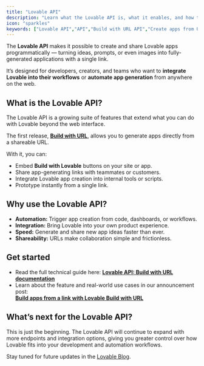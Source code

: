 ```yaml
---
title: "Lovable API"
description: "Learn what the Lovable API is, what it enables, and how to get started building apps programmatically with Lovable."
icon: "sparkles"
keywords: ["Lovable API","API","Build with URL API","Create apps from URL","build with lovable"]
---
```


The **Lovable API** makes it possible to create and share Lovable apps programmatically — turning ideas, prompts, or even images into fully-generated applications with a single link.

It’s designed for developers, creators, and teams who want to **integrate Lovable into their workflows** or **automate app generation** from anywhere on the web.

## What is the Lovable API?

The Lovable API is a growing suite of features that extend what you can do with Lovable beyond the web interface.

The first release, [**Build with URL**](https://docs.lovable.dev/integrations/build-with-url), allows you to generate apps directly from a shareable URL.

With it, you can:

- Embed **Build with Lovable** buttons on your site or app.
- Share app-generating links with teammates or customers.
- Integrate Lovable app creation into internal tools or scripts.
- Prototype instantly from a single link.

## Why use the Lovable API?

- **Automation:** Trigger app creation from code, dashboards, or workflows.
- **Integration:** Bring Lovable into your own product experience.
- **Speed:** Generate and share new app ideas faster than ever.
- **Shareability:** URLs make collaboration simple and frictionless.

## Get started

- Read the full technical guide here: [**Lovable API: Build with URL documentation**](https://docs.lovable.dev/integrations/build-with-url)
- Learn about the feature and real-world use cases in our announcement post:\
  [**Build apps from a link with Lovable Build with URL**](https://lovable.dev/blog/introducing-lovable-api-build-with-url)

## What’s next for the Lovable API?

This is just the beginning. The Lovable API will continue to expand with more endpoints and integration options, giving you greater control over how Lovable fits into your development and automation workflows.

Stay tuned for future updates in the [Lovable Blog](https://lovable.dev/blog).